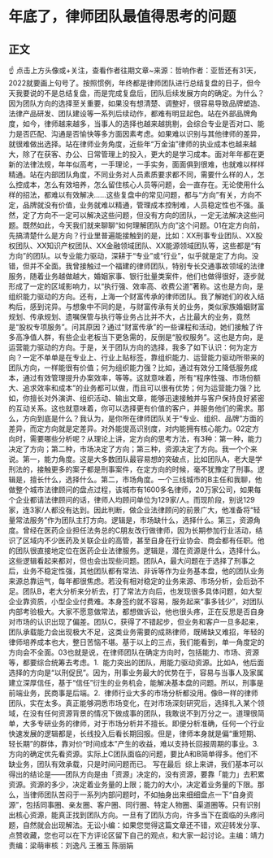 # 年底了，律师团队最值得思考的问题
## 正文
☝ 点击上方头像或+关注，查看作者往期文章~来源：哲响作者：亚哲还有31天，2022就要画上句号了。按照惯例，年终都是律师团队进行总结复盘的日子，但今天我要说的不是总结复盘，而是完成复盘后，团队后续发展方向的确定。为什么？因为团队方向的选择至关重要，如果没有想清楚、调整好，很容易导致品牌塑造、法律产品研发、团队建设等一系列后续动作，都难有明显起色。站在外部品牌角度，如今，律师越来越多，当事人的选择也越来越挑剔，会综合专业是否对口、能力是否匹配、沟通是否愉快等多方面因素考虑。如果难以识别与其他律师的差异，就很难做出选择。站在律师业务角度，近些年“万金油”律师的执业成本也越来越大，除了在获客、办公、日常管理上的投入，更大的是学习成本。面对年年都在更新的法律法规，年年似高考，一手理论，一手实务，面面俱到很难，也就难以样样精通。站在内部团队角度，不同业务对人员素质要求都不同，需要什么样的人，怎么控成本，怎么有效培养，怎么留住核心人员等问题，会一直存在。无论使用什么样的招法，都难以有效解决......这些复盘中的常见问题，都与“方向”有关，方向不定，品牌就没有价值，业务就难以精通，管理成本控制难，人员稳定性也不强。虽然，定了方向不一定可以解决这些问题，但没有方向的团队，一定无法解决这些问题。既然如此，今天我们就来聊聊“如何理解团队方向”这个问题。01在定方向前，先搞清楚什么是方向？行业里普遍能接触到的是，比如：XX刑事专业团队、XX股权团队、XX知识产权团队、XX金融领域团队、XX能源领域团队等，这些都是“有方向”的团队。以专业能力驱动，深耕于“专业”或“行业”，似乎就是定了方向。没错，但并不全面。我曾接触过一个福建的律师团队，特别专长交通事故领域的法律服务，随着业务越做越大，婚姻家事、银行批量类案件，他们也做得很好，逐步就形成了一定的区域影响力，以“执行强、效率高、收费公道”著称。这也是方向，是组织能力驱动的方向。还有，上海一个财富传承的律师团队。我了解她们的收入结构后，感到诧异。与想象中不同的是，与财富传承有关的业务，类似家族婚姻财富规划、传承规划、遗嘱保管与执行等业务占比并不大，占比最大的业务，竟然是“股权专项服务”。问其原因？通过“财富传承”的一些课程和活动，她们接触了许多高净值人群，有些企业老板当下更急需的，反倒是“股权服务”。这也是方向，是运营能力驱动的方向。于是，关于团队方向的选择，我多了如下认识：何为定方向？一定不单单是在专业上、行业上贴标签，靠组织能力、运营能力驱动所带来的团队方向，一样能很有价值；何为组织能力强？比如，通过有效分工降低服务成本，通过有效管理提升办案效率，等等。这就意味着，所有“程序性强、市场份额大、追求效率和成本”的业务都可以做，而且可以很有优势；何为运营能力强？比如，你擅长对外演讲、组织活动、输出文章，能够迅速接触并与客户保持良好紧密的互动关系。这也就意味着，你可以选择更有价值的客户，并服务他们的需求。那么，方向到底是什么？我认为，是你所在律师团队关于“专业、组织、品牌”方面的差异，而定方向就是定差异。对外能提高识别度，对内能拥有核心能力。02定方向时，需要哪些分析呢？从理论上讲，定方向的思考方法，有3种：第一种，能力决定了方向；第二种，市场决定了方向；第三种，资源决定了方向。我一个个来说。第一，能力角度。这是大多数团队最容易想的突破点，比如团队A，老大是学刑法的，接触更多的案子都是刑事案件，在定方向的时候，毫不犹豫定了刑事。逻辑是，擅长什么，选择什么。第二，市场角度。一个三线城市的B主任和我聊，他做整个城市法律顾问的盘点过程，该城市有1600多名律师，20万家公司，如果每个企业都请法律顾问的话，律师人均顾问单位为129家/人。而现阶段，别说129家，连3家/人都没有达到。因此判断，做企业法律顾问的前景广大，他准备将“轻量常法服务”作为团队主打方向。逻辑是，市场缺什么，选择什么。第三，资源角度。曾经在医药企业担任法务总的C朋友改行做律师，因为长期参加行业活动，结识了区域内不少医药及关联企业的高管，甚至自身在行业协会、商会都有任职。他的团队很直接地定位在医药企业法律服务。逻辑是，潜在资源是什么，选择什么。这些逻辑看起来都对，但也会出现些问题。团队A，最大问题在于选择了刑事之后，业务不稳定性强，其他团队都有常法、非诉等作为业务基本盘，他的团队业务来源总靠运气，每年都很焦虑。若没有相对稳定的业务来源、市场分析，会后劲不足。团队B，老大分析来分析去，打了常法方向后，也发现很多具体问题，如大型企业靠资质，小型企业付费难。本身签约就不容易，服务起来“事多钱少”，对团队内部考验极大。大家不愿意做常法，都想做诉讼，他也很头疼，正在反思是否自身对市场的认识出现了偏差。团队C，获得了不错起步，但业务和客户一旦多起来，团队承载能力会出现极大不足，这类业务需要的成熟律师，既稀缺又难招，年轻的律师培养成本也大，整日苦恼不堪。基于以上的三点，我们能看到，单一角度定的方向会不全面。03也就是说，在律师团队在确定方向时，包括能力、市场、资源等，都要综合统筹去考虑。1.  能力突出的团队，用能力驱动资源。比如A，他后面选择的方向是“以刑促民”。因为，刑事业务最大的优势在于，容易与当事人及家属建立深厚信任，基于“信任”衍生的业务机会，能解决基本盘的问题。所以，刑事是前端业务，民商事是后端。2.  律师行业大多的市场分析都没用。像B一样的律师团队，实在太多。真正能够洞悉市场变化，在对市场深刻研究后，选择扎入某个领域，在没有任何资源背景的情况下做成事的团队，我敢说不到万分之一。道理很简单，大多专研业务的律师，对于市场分析并不擅长。即便分析准确，任何一个行业快速发展的逻辑都是，长线投入后看长期回报。但是，律师本身就是偏“重短期、轻长期”的群体，靠对价“时间成本”产生的收益，难以支持长回报周期的事业。3.  方向的确定优先看资源。实际上C团队面临的问题，要比A和B简单得多。他们不缺业务，团队有效承载，只是时间问题而已。 写在最后  综上来讲，我们基本可以得出的结论是——团队方向是由「资源」决定的，没有资源，要靠「能力」去积累资源。资源的多少，决定着业务量的上限；能力的大小，决定着业务量的下限。那么，当律师团队苦闷于一系列内部问题时，不如抽身出来细细盘点一下“自身资源”，包括同事圈、亲友圈、客户圈、同行圈、特定人物圈、渠道圈等。只有识别出核心资源，能真正找到团队方向。一旦有了团队方向，许多当下在面临的头疼问题，自然就会出现解法。无讼小编：如果您觉得这篇文章还不错，欢迎转发分享、点赞收藏，您也可以在下方评论区留下自己的观点，和大家一起讨论。主编：靖力责编：梁萌审核：刘逸凡 王雅玉 陈丽娟